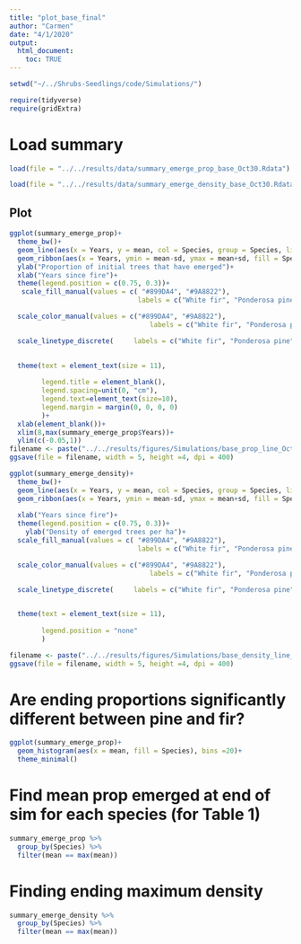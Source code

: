 ```yaml
---
title: "plot_base_final"
author: "Carmen"
date: "4/1/2020"
output: 
  html_document:
    toc: TRUE
---
```



```r
setwd("~/../Shrubs-Seedlings/code/Simulations/")
```

```r
require(tidyverse)
require(gridExtra)
```

# Load summary
```r
load(file = "../../results/data/summary_emerge_prop_base_Oct30.Rdata")
```

```r
load(file = "../../results/data/summary_emerge_density_base_Oct30.Rdata")
```

## Plot 
```r
ggplot(summary_emerge_prop)+
  theme_bw()+
  geom_line(aes(x = Years, y = mean, col = Species, group = Species, linetype = Species), size = 1)+
  geom_ribbon(aes(x = Years, ymin = mean-sd, ymax = mean+sd, fill = Species, group = Species), alpha = .3)+
  ylab("Proportion of initial trees that have emerged")+
  xlab("Years since fire")+
  theme(legend.position = c(0.75, 0.3))+
   scale_fill_manual(values = c( "#899DA4", "#9A8822"), 
                                labels = c("White fir", "Ponderosa pine"))+

  scale_color_manual(values = c("#899DA4", "#9A8822"), 
                                   labels = c("White fir", "Ponderosa pine"))+

  scale_linetype_discrete(     labels = c("White fir", "Ponderosa pine"))+

  
  theme(text = element_text(size = 11), 
        
        legend.title = element_blank(),
        legend.spacing=unit(0, "cm"),
        legend.text=element_text(size=10),
        legend.margin = margin(0, 0, 0, 0)
        )+
  xlab(element_blank())+
  xlim(8,max(summary_emerge_prop$Years))+
  ylim(c(-0.05,1))
filename <- paste("../../results/figures/Simulations/base_prop_line_Oct29.png", sep = "")
ggsave(file = filename, width = 5, height =4, dpi = 400)
```


```r
ggplot(summary_emerge_density)+
  theme_bw()+
  geom_line(aes(x = Years, y = mean, col = Species, group = Species, linetype = Species), size = 1)+
  geom_ribbon(aes(x = Years, ymin = mean-sd, ymax = mean+sd, fill = Species, group = Species), alpha = .3)+
  
  xlab("Years since fire")+
  theme(legend.position = c(0.75, 0.3))+
    ylab("Density of emerged trees per ha")+
  scale_fill_manual(values = c( "#899DA4", "#9A8822"), 
                                labels = c("White fir", "Ponderosa pine"))+

  scale_color_manual(values = c("#899DA4", "#9A8822"), 
                                   labels = c("White fir", "Ponderosa pine"))+

  scale_linetype_discrete(     labels = c("White fir", "Ponderosa pine"))+

  
  theme(text = element_text(size = 11), 
        
        legend.position = "none"
        )

filename <- paste("../../results/figures/Simulations/base_density_line_Oct29.png", sep = "")
ggsave(file = filename, width = 5, height =4, dpi = 400)
```


# Are ending proportions significantly different between pine and fir?
```r
ggplot(summary_emerge_prop)+
  geom_histogram(aes(x = mean, fill = Species), bins =20)+
  theme_minimal()
```

# Find mean prop emerged at end of sim for each species (for Table 1)
```r
summary_emerge_prop %>% 
  group_by(Species) %>% 
  filter(mean == max(mean))
```

# Finding ending maximum density
```r
summary_emerge_density %>% 
  group_by(Species) %>% 
  filter(mean == max(mean))
```
